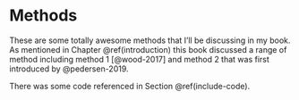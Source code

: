 # Methods

These are some totally awesome methods that I'll be discussing in my book. As mentioned in Chapter \@ref(introduction) this book discussed a range of method including method 1 [@wood-2017] and method 2 that was first introduced by @pedersen-2019.

There was some code referenced in Section \@ref(include-code).